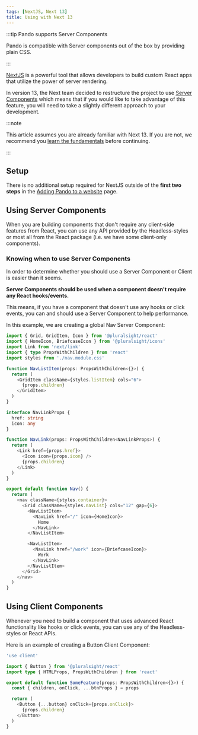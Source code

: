 ```yaml
---
tags: [NextJS, Next 13]
title: Using with Next 13
---
```


:::tip Pando supports Server Components

Pando is compatible with Server components out of the box by providing plain CSS.

:::

[NextJS](https://beta.nextjs.org/docs/getting-started) is a powerful tool that allows developers to build custom React apps that utilize the power of server rendering.

In version 13, the Next team decided to restructure the project to use [Server Components](https://beta.nextjs.org/docs/rendering/server-and-client-components) which means that if you would like to take advantage of this feature, you will need to take a slightly different approach to your development.

:::note

This article assumes you are already familiar with Next 13. If you are not, we recommend you [learn the fundamentals](https://beta.nextjs.org/docs/getting-started) before continuing.

:::

## Setup

There is no additional setup required for NextJS outside of the **first two steps** in the [Adding Pando to a website](../get-started/installation/add-to-website.mdx) page.

## Using Server Components

When you are building components that don't require any client-side features from React, you can use any API provided by the Headless-styles or most all from the React package (i.e. we have some client-only components).

### Knowing when to use Server Components

In order to determine whether you should use a Server Component or Client is easier than it seems.

**Server Components should be used when a component doesn't require any React hooks/events.**

This means, if you have a component that doesn't use any hooks or click events, you can and should use a Server Component to help performance.

In this example, we are creating a global Nav Server Component:

```typescript showLineNumbers title="Creating a Nav Component"
import { Grid, GridItem, Icon } from '@pluralsight/react'
import { HomeIcon, BriefcaseIcon } from '@pluralsight/icons'
import Link from 'next/link'
import { type PropsWithChildren } from 'react'
import styles from './nav.module.css'

function NavListItem(props: PropsWithChildren<{}>) {
  return (
    <GridItem className={styles.listItem} cols="6">
      {props.children}
    </GridItem>
  )
}

interface NavLinkProps {
  href: string
  icon: any
}

function NavLink(props: PropsWithChildren<NavLinkProps>) {
  return (
    <Link href={props.href}>
      <Icon icon={props.icon} />
      {props.children}
    </Link>
  )
}

export default function Nav() {
  return (
    <nav className={styles.container}>
      <Grid className={styles.navList} cols="12" gap={6}>
        <NavListItem>
          <NavLink href="/" icon={HomeIcon}>
            Home
          </NavLink>
        </NavListItem>

        <NavListItem>
          <NavLink href="/work" icon={BriefcaseIcon}>
            Work
          </NavLink>
        </NavListItem>
      </Grid>
    </nav>
  )
}
```

## Using Client Components

Whenever you need to build a component that uses advanced React functionality like hooks or click events, you can use any of the Headless-styles or React APIs.

Here is an example of creating a Button Client Component:

```typescript showLineNumbers title="Button Component"
'use client'

import { Button } from '@pluralsight/react'
import type { HTMLProps, PropsWithChildren } from 'react'

export default function SomeFeature(props: PropsWithChildren<{}>) {
  const { children, onClick, ...btnProps } = props

  return (
    <Button {...button} onClick={props.onClick}>
      {props.children}
    </Button>
  )
}
```
